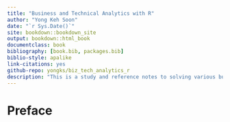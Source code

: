 ```yaml
--- 
title: "Business and Technical Analytics with R"
author: "Yong Keh Soon"
date: "`r Sys.Date()`"
site: bookdown::bookdown_site
output: bookdown::html_book
documentclass: book
bibliography: [book.bib, packages.bib]
biblio-style: apalike
link-citations: yes
github-repo: yongks/biz_tech_analytics_r
description: "This is a study and reference notes to solving various business analytics problems using R."
---
```


# Preface {-}

